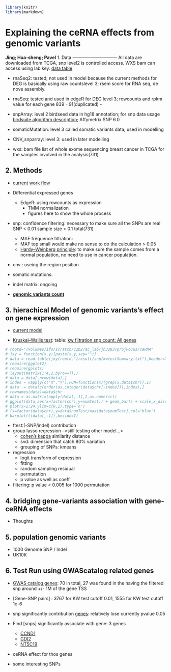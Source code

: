 ```r
library(knitr)
library(markdown)
```
Explaining the ceRNA effects from genomic variants
=============================================
**Jing; Hua-sheng; Pavel**
1. Data
------------------------------
All data are downloaded from TCGA, snp level2 is controlled access. WXS bam can access using lab key. [data table](data_1.png) 

- rnaSeq2:  tested; not used in model because the current methods for DEG is basically  using raw countslevel 3; rsem score for RNA seq, de nove assembly. 
 
- rnaSeq:  tested and used in edgeR for DEG
  level 3; rowcounts and rpkm value for each gene 839 - 91(duplicated)  - 
  
- snpArray:  level 2 birdseed data in hg18 annotation; for snp data usage
   [birdsuite algorithm description][bs]; Affymetrix SNP 6.0  
  
- somaticMutation:  level 3 called somatic variants data; used in modelling

- CNV_snparray:  level 3:  used in later modelling

- wxs:  bam file list of whole exome sequencing breast cancer in TCGA for the samples involved in the analysis(731) 


2. Methods
---------------------------------

- [current work flow](workflow.png)
- Differential expressed genes
   - EdgeR: using rowcounts as expression
      - TMM normalization
      - figures here to show the whole process  
      
- snp: confidence filtering: necessary to make sure all the SNPs are real SNP < 0.01 sample size > 0.1  total(731)
  - MAF fréquence filtration: 
  - MAF top small would make no sense to do the calculation  > 0.05 
  - [Hardy–Weinberg principle][hwe]: to make sure the sample comes from a normal population, no need to use in cancer population.
  
- cnv : useing the region position 

- somatic mutations: 

- indel matrix: ongoing

- **[genomic variants count](data_summary.txt)**

3. hierachical Model of genomic variants's effect on gene expression 
-------------------------------------------------------
- [current model](model.png)

- [Kruskal–Wallis test][kw]:  table: [kw filtration snp count: All genes](kwtestSummary.xlsx)
```r
# rootd="/Volumes/ifs/scratch/c2b2/ac_lab/jh3283/projFocus/ceRNA"
# jxy = function(x,y){paste(x,y,sep="")}
# data = read.table(jxy(rootd,"/result/snp/kwtestSummary.txt"),header=T,sep="\t",stringsAsFactors=F)
# require(ggplot2)
# require(gplots)
# layout(matrix(1:4,2,byrow=T),)
# data = data[-nrow(data),]
# indes = vapply(c("X","Y"),FUN=function(x){grep(x,data$chr)},1)
# data  = data[c(order(as.integer(data$chr[-indes])),indes),]
# rownames(data)=data$chr
# data = as.matrix(apply(data[,-1],2,as.numeric))
# ggplot(data,aes(x=factor(chr),y=numTest)) + geom_bar() + scale_x_discrete(limits=c(1:22,'X','Y')) + xlab(label="Chrom")+ylab(label="number of gene-snp pairs")
# plot(x=1:24,ylim=c(0,1),type='n')
# (x=factor(data$chr),y=data$numTest/max(data$numTest),col='blue')
# barplot(t(data[,-1]),beside=T)
```
           
- ftest:(-SNP/indel) contribution
- group lasso regression --<still testing other model...>
  - [cohen's kappa][ck] similarity distance 
  - svd: dimension that catch 80% variation 
  - grouping of SNPs: kmeans
- regression
  - logit transform of expression 
  - fitting 
  - random sampling residual 
  - permutation 
  - p value as well as coeff
- filtering:  p value < 0.005 for 1000 permutation

4. bridging gene-variants association with gene-ceRNA effects
---------------------------------------------
- Thoughts

5. population genomic variants
------------------------------------------------
- 1000 Genome SNP / Indel
- UK10K 

6. Test Run using GWAScatalog related genes
----------------------------------------
- [GWAS catalog genes](GWAS_catalog_brca_allGeneName.txt): 70 in total, 27 was found in the having the filtered snp around +/- 1M of the gene TSS

- [Gene-SNP pairs] : 3767 for KW test cutoff 0.01, 1555 for KW test cutoff 1e-6

- snp significantly contribution [genes](fTest_pval_all__snp_cnv_som.txt.sig): relatively lose currently pvalue 0.05
  
- Find [snps] significantly associate with gene: 3 genes
  - [CCND1](grplasso_coeff_grplasso_CCND1.txt)
  - [GDI2](grplasso_coeff_grplasso_GDI2.txt)
  - [NT5C1B](grplasso_coeff_grplasso_NT5C1B.txt)
- ceRNA effect for thos genes

- some interesting SNPs

[ck]: http://en.wikipedia.org/wiki/Cohen's_kappa
[kw]: http://en.wikipedia.org/wiki/Kruskal%E2%80%93Wallis_one-way_analysis_of_variance
[hwe]:http://en.wikipedia.org/wiki/HWE
[bs]: http://www.broadinstitute.org/science/programs/medical-and-population-genetics/birdsuite/birdsuite-analysis#birdsuite_snps